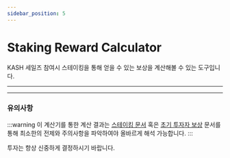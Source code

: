 ```yaml
---
sidebar_position: 5
---
```


# Staking Reward Calculator


KASH 세일즈 참여시 스테이킹을 통해 얻을 수 있는 보상을 계산해볼 수 있는 도구입니다.

---

<KashStakingCalculator />

---

### 유의사항

:::warning
이 계산기를 통한 계산 결과는 [스테이킹 문서](./intro) 혹은 [초기 투자자 보상](/KASH-mechanism/3-staking-&-reward) 문서를 통해 최소한의 전제와 주의사항을 파악하여야 올바르게 해석 가능합니다.
:::

투자는 항상 신중하게 결정하시기 바랍니다.